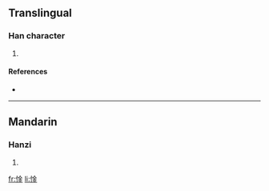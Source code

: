 ==Translingual==

===Han character===
{{Han char|rn=61|rad=心|as=08|sn=11|four=9801<sub>9</sub>|canj=心金 (PC)}}

# {{defn|Han|sort=心08}}

====References====
* {{Han ref|kx=0390.180|dkj=10774|dj=0724.160|hdz=42317.010|uh=60CD|ud=24781|bh=D564|bd=54628}}

----

==Mandarin==

===Hanzi===
{{cmn-hanzi|pin=[[jīn]] ([[jin1]]), [[lán]] ([[lan2]])|wg=chin<sup>1</sup>, lan<sup>2</sup>}}

# {{defn|Mandarin}}

[[fr:惍]]
[[li:惍]]